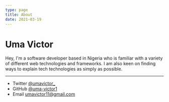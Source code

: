 ```yaml
---
type: page
title: About
date: 2021-03-19
---
```


# Uma Victor

Hey, I'm a software developer based in Nigeria who is familiar with a variety of different web technologies and frameworks. I am also keen on finding ways to explain tech technologies as simply as possible.

---

- Twitter [@umavictor_](https://twitter.com/umavictor_)
- GitHub [@uma-victor1](https://github.com/uma-victor1)
- Email umavictor11@gmail.com
